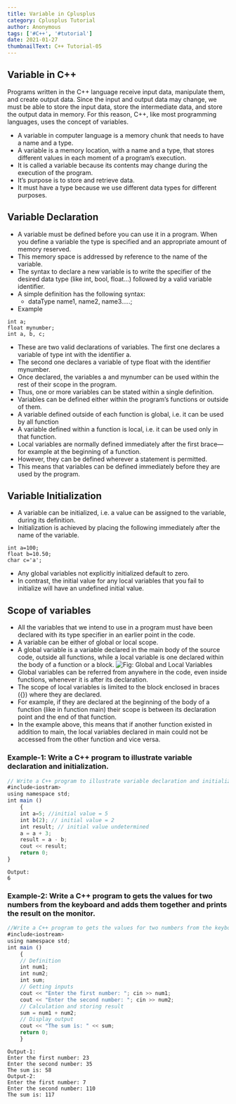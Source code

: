 ```yaml
---
title: Variable in Cplusplus
category: Cplusplus Tutorial
author: Anonymous
tags: ['#C++', '#tutorial']
date: 2021-01-27
thumbnailText: C++ Tutorial-05
---
```

## Variable in C++
Programs written in the C++ language receive input data, manipulate them, and create output data. Since the input and output data may change, we must be able to store the input data, store the intermediate data, and store the output data in memory. For this reason, C++, like most programming languages, uses the concept of variables.

- A variable in computer language is a memory chunk that needs to have a name and a type.
- A variable is a memory location, with a name and a type, that stores different values in each moment of a program’s execution.
- It is called a variable because its contents may change during the execution of the program.
- It’s purpose is to store and retrieve data.
- It must have a type because we use different data types for different purposes.
## Variable Declaration
- A variable must be defined before you can use it in a program. When you define a variable the type is specified and an appropriate amount of memory reserved.
- This memory space is addressed by reference to the name of the variable.
- The syntax to declare a new variable is to write the specifier of the desired data type (like int, bool, float…) followed by a valid variable identifier.
- A simple definition has the following syntax:
   - dataType name1, name2, name3.....;
- Example
~~~
int a;
float mynumber;
int a, b, c;
~~~
- These are two valid declarations of variables. The first one declares a variable of type int with the identifier a.
- The second one declares a variable of type float with the identifier mynumber.
- Once declared, the variables a and mynumber can be used within the rest of their scope in the program.
- Thus, one or more variables can be stated within a single definition.
- Variables can be defined either within the program’s functions or outside of them.
- A variable defined outside of each function is global, i.e. it can be used by all function
- A variable defined within a function is local, i.e. it can be used only in that function.
- Local variables are normally defined immediately after the first brace—for example at the beginning of a function.
- However, they can be defined wherever a statement is permitted.
- This means that variables can be defined immediately before they are used by the program.
## Variable Initialization
- A variable can be initialized, i.e. a value can be assigned to the variable, during its definition.
- Initialization is achieved by placing the following immediately after the name of the variable.
~~~
int a=100;
float b=10.50;
char c='a';
~~~
- Any global variables not explicitly initialized default to zero.
- In contrast, the initial value for any local variables that you fail to initialize will have an undefined initial value.
## Scope of variables
- All the variables that we intend to use in a program must have been declared with its type specifier in an earlier point in the code.
- A variable can be either of global or local scope.
- A global variable is a variable declared in the main body of the source code, outside all functions, while a local variable is one declared within the body of a function or a block.
![Fig: Global and Local Variables ](../../assets/cppPic/var.png)
- Global variables can be referred from anywhere in the code, even inside functions, whenever it is after its declaration.
- The scope of local variables is limited to the block enclosed in braces ({}) where they are declared.
- For example, if they are declared at the beginning of the body of a function (like in function main) their scope is between its declaration point and the end of that function.
- In the example above, this means that if another function existed in addition to main, the local variables declared in main could not be accessed from the other function and vice versa.
### Example-1: Write a C++ program to illustrate variable declaration and initialization.
~~~js
// Write a C++ program to illustrate variable declaration and initialization.
#include<iostram>
using namespace std;
int main ()
    {
    int a=5; //initial value = 5
    int b(2); // initial value = 2
    int result; // initial value undetermined
    a = a + 3;
    result = a - b;
    cout << result;
    return 0;
}
~~~
~~~
Output:
6
~~~
### Example-2: Write a C++ program to gets the values for two numbers from the keyboard and adds them together and prints the result on the monitor.
~~~js
//Write a C++ program to gets the values for two numbers from the keyboard and adds them together and prints the result on the monitor.
#include<iostream>
using namespace std;
int main ()
    {
    // Definition
    int num1;
    int num2;
    int sum;
    // Getting inputs
    cout << "Enter the first number: "; cin >> num1;
    cout << "Enter the second number: "; cin >> num2;
    // Calculation and storing result
    sum = num1 + num2;
    // Display output
    cout << "The sum is: " << sum;
    return 0;
    }
~~~
~~~
Output-1:
Enter the first number: 23
Enter the second number: 35
The sum is: 58
Output-2:
Enter the first number: 7
Enter the second number: 110
The sum is: 117
~~~
